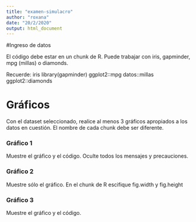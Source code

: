 ---
title: "examen-simulacro"
author: "roxana"
date: "20/2/2020"
output: html_document
---

#Ingreso de datos

El código debe estar en un chunk de R.
Puede trabajar con iris, gapminder, mpg (millas) o diamonds.

Recuerde:
iris
library(gapminder)
ggplot2::mpg
datos::millas
ggplot2::diamonds

# Gráficos

Con el dataset seleccionado, realice al menos 3 gráficos apropiados a los datos en cuestión. 
El nombre de cada chunk debe ser diferente. 

### Gráfico 1
Muestre el gráfico y el código. Oculte todos los mensajes y precauciones.

### Gráfico 2
Muestre sólo el gráfico. En el chunk de R escifique fig.width y fig.height

### Gráfico 3
Muestre el gráfico y el código. 


